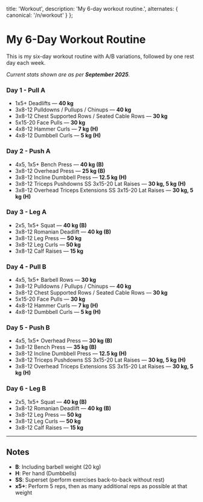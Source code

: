 
  title: 'Workout',
  description: 'My 6-day workout routine.',
  alternates: {
    canonical: '/n/workout'
  }
};

# My 6-Day Workout Routine

<AnimatedName />

This is my six-day workout routine with A/B variations, followed by one rest day each week.

*Current stats shown are as per **September 2025**.*

### Day 1 - Pull A

- 1x5+ Deadlifts — **40 kg**
- 3x8-12 Pulldowns / Pullups / Chinups — **40 kg**
- 3x8-12 Chest Supported Rows / Seated Cable Rows — **30 kg**
- 5x15-20 Face Pulls — **30 kg**
- 4x8-12 Hammer Curls — **7 kg (H)**
- 4x8-12 Dumbbell Curls — **5 kg (H)**

### Day 2 - Push A

- 4x5, 1x5+ Bench Press — **40 kg (B)**
- 3x8-12 Overhead Press — **25 kg (B)**
- 3x8-12 Incline Dumbbell Press — **12.5 kg (H)**
- 3x8-12 Triceps Pushdowns SS 3x15-20 Lat Raises — **30 kg, 5 kg (H)**
- 3x8-12 Overhead Triceps Extensions SS 3x15-20 Lat Raises — **30 kg, 5 kg (H)**

### Day 3 - Leg A

- 2x5, 1x5+ Squat — **40 kg (B)**
- 3x8-12 Romanian Deadlift — **40 kg (B)**
- 3x8-12 Leg Press  — **50 kg**
- 3x8-12 Leg Curls — **50 kg**
- 3x8-12 Calf Raises — **15 kg**

### Day 4 - Pull B

- 4x5, 1x5+ Barbell Rows — **30 kg**
- 3x8-12 Pulldowns / Pullups / Chinups — **40 kg**
- 3x8-12 Chest Supported Rows / Seated Cable Rows — **30 kg**
- 5x15-20 Face Pulls — **30 kg**
- 4x8-12 Hammer Curls — **7 kg (H)**
- 4x8-12 Dumbbell Curls — **5 kg (H)**

### Day 5 - Push B

- 4x5, 1x5+ Overhead Press — **30 kg (B)**
- 3x8-12 Bench Press — **35 kg (B)**
- 3x8-12 Incline Dumbbell Press — **12.5 kg (H)**
- 3x8-12 Triceps Pushdowns SS 3x15-20 Lat Raises — **30 kg, 5 kg (H)**
- 3x8-12 Overhead Triceps Extensions SS 3x15-20 Lat Raises — **30 kg, 5 kg (H)**

### Day 6 - Leg B

- 2x5, 1x5+ Squat — **40 kg (B)**
- 3x8-12 Romanian Deadlift — **40 kg (B)**
- 3x8-12 Leg Press  — **50 kg**
- 3x8-12 Leg Curls — **50 kg**
- 3x8-12 Calf Raises — **15 kg**

--- 

## Notes
- **B**: Including barbell weight (20 kg)
- **H**: Per hand (Dumbbells)
- **SS**: Superset (perform exercises back-to-back without rest)
- **x5+**: Perform 5 reps, then as many additional reps as possible at that weight